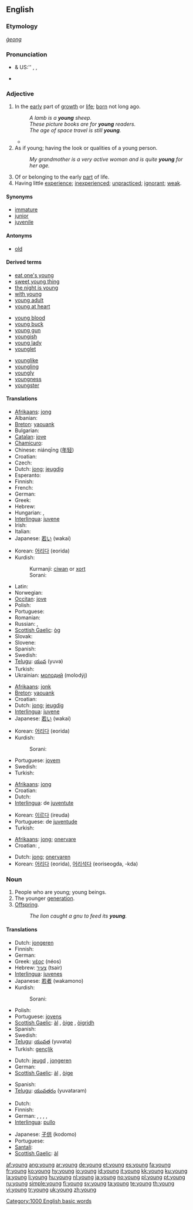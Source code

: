 {{wikipedia}}
{{also|Young}}
==English==

{{rank|get|eyes|hand|152|young|place|give|ever}}

===Etymology===
{{etyl|ang}} ''[[ġeong]]''

===Pronunciation===
* {{a|RP}} & US:'' {{enPR|yŭng}}, {{IPA|/jʌŋ/}}, {{SAMPA|/jVN/}}
* {{audio|en-us-young.ogg|Audio (US)}}

===Adjective===
{{en-adj|younger|youngest}}

# In the [[early]] part of [[growth]] or [[life]]; [[born]] not long ago.
#: ''A lamb is a '''young''' sheep.''
#: ''These picture books are for '''young''' readers.''
#: ''The age of space travel is still '''young'''.''
#* {{quote-book|passage="What a charming amusement for '''young''' people this is, Mr. Darcy! There is nothing like dancing after all. I consider it as one of the first refinements of polished society."|title=[[S:Pride and Prejudice/Chapter 6|Pride and Prejudice]]|author=Jane Austen|year=1813}}
# As if young; having the look or qualities of a young person.
#: ''My grandmother is a very active woman and is quite '''young''' for her age.''
# Of or belonging to the early [[part]] of life.
# Having little [[experience]]; [[inexperienced]]; [[unpracticed]]; [[ignorant]]; [[weak]].

====Synonyms====
* [[immature]]
* [[junior]]
* [[juvenile]]

====Antonyms====
* [[old]]

====Derived terms====
{{top3}}
* [[eat one's young]]
* [[sweet young thing]]
* [[the night is young]]
* [[with young]]
* [[young adult]]
* [[young at heart]]
{{mid3}}
* [[young blood]]
* [[young buck]]
* [[young gun]]
* [[youngish]]
* [[young lady]]
* [[younglet]]
{{mid3}}
* [[younglike]]
* [[youngling]]
* [[youngly]]
* [[youngness]]
* [[youngster]]
{{bottom2}}

====Translations====
{{trans-top|in the early part of life or growth}}
* [[Afrikaans]]: [[jong]]
* Albanian: {{t-|sq|ri|xs=Albanian}}
* [[Breton]]: [[yaouank]]
* Bulgarian: {{t+|bg|млад|tr=mlad|sc=Cyrl}}
* [[Catalan]]: [[jove]]
* [[Chamicuro]]: {{tø|ccc|shac̈hullo}}
* Chinese: niánqīng ([[年轻]])
* Croatian: {{t-|hr|mlad|alt=mlȃd}}
* Czech: {{t+|cs|mladý|m}}
* Dutch: [[jong]]; [[jeugdig]]
* Esperanto: {{t-|eo|juna|xs=Esperanto}}
* Finnish: {{t+|fi|nuori}}
* French: {{t+|fr|jeune|m|f}}
* German: {{t+|de|jung}}
* Greek: {{t+|el|νεαρός|tr=nearós|sc=Grek}}
* Hebrew: {{t+|he|צעיר|alt=צָעִיר|tr=tsa'ir|sc=Hebr}}
* Hungarian: {{t+|hu|fiatal}}, {{t+|hu|ifjú}}
* [[Interlingua]]: [[juvene]]
* Irish: {{t-|ga|óg|xs=Irish}}
* Italian: {{t+|it|giovane}}
* Japanese: [[若い]] (wakai)
{{trans-mid}}
* Korean: [[어리다]] (eorida)
* Kurdish:
*: Kurmanji: [[ciwan]] or [[xort]]
*: Sorani: {{t-|ku|گه‌نج|tr=genc|sc=ku-Arab}}
* Latin: {{t+|la|iuvenis|m|f}}
* Norwegian: {{t+|no|ung}}
* [[Occitan]]: [[jove]]
* Polish: {{t+|pl|młody}}
* Portuguese: {{t+|pt|jovem}}
* Romanian: {{t-|ro|tânăr}}
* Russian: {{t+|ru|молодой|tr=molodój|sc=Cyrl}}, {{t+|ru|юный|tr=júnyj|sc=Cyrl}}
* [[Scottish Gaelic]]: [[òg]]
* Slovak: {{t-|sk|mladý}}
* Slovene: {{t+|sl|mlad}}
* Spanish: {{t+|es|joven}}
* Swedish: {{t+|sv|ung}}
* [[Telugu]]: [[యువ]] (yuva)
* Turkish: {{t+|tr|genç}}
* Ukrainian: [[молодий]] (molodýj) {{m}}
{{trans-bottom}}

{{trans-top|as if young}}
* [[Afrikaans]]: [[jonk]]
* [[Breton]]: [[yaouank]]
* Croatian: {{t-|hr|mlad|alt=mlȃd}}
* Dutch: [[jong]]; [[jeugdig]]
* [[Interlingua]]: [[juvene]]
* Japanese: [[若い]] (wakai)
{{trans-mid}}
* Korean: [[어리다]] (eorida)
* Kurdish:
*: Sorani: {{t-|ku|گه‌نج|tr=genc|sc=ku-Arab}}
* Portuguese: [[jovem]]
* Swedish: {{t+|sv|ung}}
* Turkish: {{t+|tr|genç}}
{{trans-bottom}}

{{trans-top|belonging in the early part of life}}
* [[Afrikaans]]: [[jong]]
* Croatian: {{t-|hr|mlad|alt=mlȃd}}
* Dutch: {{t+|nl|jong}}
* [[Interlingua]]: de [[juventute]]
{{trans-mid}}
* Korean: [[이르다]] (ireuda)
* Portuguese: de [[juventude]]
* Turkish: {{t+|tr|gençlik}}
{{trans-bottom}}

{{trans-top|having little experience}}
* [[Afrikaans]]: [[jong]]; [[onervare]]
* Croatian: {{t-|hr|mlad|alt=mlȃd}}, {{t|hr|neiskusan|alt=nȅiskusan}}
{{trans-mid}}
* Dutch: [[jong]]; [[onervaren]]
* Korean: [[어리다]] (eorida), [[어리석다]] (eoriseogda, -kda)
{{trans-bottom}}

===Noun===
{{en-noun|-}}

# People who are young; young beings.
# The younger [[generation]].
# [[offspring|Offspring]].
#: ''The lion caught a gnu to feed its '''young'''.''

====Translations====
{{trans-top|people who are young}}
* Dutch: [[jongeren]] {{m|p}}
* Finnish: {{t+|fi|nuoriso}}
* German: {{t+|de|Jugend|f}}
* Greek: [[νέος]] (néos)
* Hebrew: [[צעיר]] (tsair)
* [[Interlingua]]: [[juvenes]]
* Japanese: [[若者]] (wakamono)
* Kurdish:
*: Sorani: {{t-|ku|گه‌نج|tr=ganj|sc=ku-Arab}}
{{trans-mid}}
* Polish: {{t+|pl|młodzież|f}}
* Portuguese: [[jovens]]
* [[Scottish Gaelic]]: [[àl]] {{m}}, [[òige]] {{f}}, [[òigridh]] {{f}}
* Spanish: {{t-|es|jóvenes}}
* Swedish: {{t+|sv|unge}}
* [[Telugu]]: [[యువత]] (yuvata)
* Turkish: [[gençlik]]
{{trans-bottom}}

{{trans-top|the younger generation}}
* Dutch: [[jeugd]] {{m}}, [[jongeren]] {{m|p}}
* German: {{t+|de|Jugend|f}}
* [[Scottish Gaelic]]: [[àl]] {{m}}, [[òige]] {{f}}
{{trans-mid}}
* Spanish: {{t+|es|juventud|f}}
* [[Telugu]]: [[యువతరం]] (yuvataram)
{{trans-bottom}}

{{trans-top|offspring}}
* Dutch: {{t+|nl|jongen|p}}
* Finnish: {{t-|fi|poikaset}}
* German: {{t+|de|Nachkomme|m}}, {{t+|de|Nachwuchs|m}}, {{t-|de|Brut|f}}, {{t+|de|Abkömmling|m}}, {{t+|de|Junge|n}}
* [[Interlingua]]: [[pullo]]
{{trans-mid}}
* Japanese: [[子供]] (kodomo)
* Portuguese: {{t+|pt|filhote}}
* [[Santali]]: {{tø|sat|ᱜᱳᱱ|tr=hon|sc=Olck}}
* [[Scottish Gaelic]]: [[àl]] {{m}}
{{trans-bottom}}

[[Category:1000 English basic words]]

[[af:young]]
[[ang:young]]
[[ar:young]]
[[de:young]]
[[et:young]]
[[es:young]]
[[fa:young]]
[[fr:young]]
[[ko:young]]
[[hy:young]]
[[io:young]]
[[id:young]]
[[it:young]]
[[kk:young]]
[[ku:young]]
[[la:young]]
[[li:young]]
[[hu:young]]
[[nl:young]]
[[ja:young]]
[[no:young]]
[[pl:young]]
[[pt:young]]
[[ru:young]]
[[simple:young]]
[[fi:young]]
[[sv:young]]
[[ta:young]]
[[te:young]]
[[th:young]]
[[vi:young]]
[[tr:young]]
[[uk:young]]
[[zh:young]]